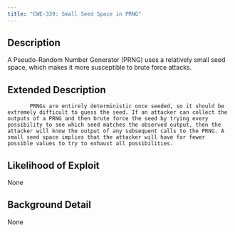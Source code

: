 ```yaml
---
title: "CWE-339: Small Seed Space in PRNG"
---
```


## Description
A Pseudo-Random Number Generator (PRNG) uses a relatively small seed space, which makes it more susceptible to brute force attacks.

## Extended Description

		   PRNGs are entirely deterministic once seeded, so it should be extremely difficult to guess the seed. If an attacker can collect the outputs of a PRNG and then brute force the seed by trying every possibility to see which seed matches the observed output, then the attacker will know the output of any subsequent calls to the PRNG. A small seed space implies that the attacker will have far fewer possible values to try to exhaust all possibilities. 
		 

## Likelihood of Exploit
None

## Background Detail
None
        